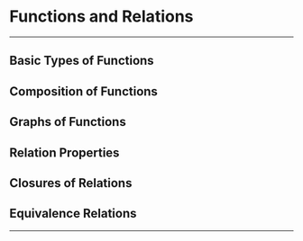 # Functions and Relations

************************
## Basic Types of Functions
## Composition of Functions
## Graphs of Functions
## Relation Properties
## Closures of Relations
## Equivalence Relations
************************
